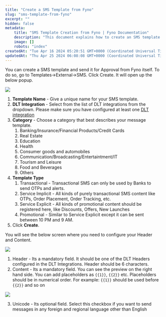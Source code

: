 ```yaml
---
title: "Create a SMS Template from Fyno"
slug: "sms-template-from-fyno"
excerpt: ""
hidden: false
metadata:
    title: "SMS Template Creation from Fyno | Fyno Documentation"
    description: "This document explains how to create an SMS template in Fyno, including selecting a DLT integration, category, template type, and configuring the header and content before sending it for approval."
    image: []
    robots: "index"
createdAt: "Tue Apr 16 2024 05:20:51 GMT+0000 (Coordinated Universal Time)"
updatedAt: "Thu Apr 25 2024 06:08:08 GMT+0000 (Coordinated Universal Time)"
---
```


You can create a SMS template and send it for Approval from Fyno itself. To do so, go to Templates->External->SMS. Click Create. It will open up the below popup.

![](https://files.readme.io/baeb00b-SMS_External.png)

1. **Template Name** - Give a unique name for your SMS template.
2. **DLT Integration** - Select from the list of DLT integrations from the dropdown. Please make sure you have configured at least one [DLT integration](https://docs.fyno.io/docs/dlt)
3. **Category** - Choose a category that best describes your message template.
    1. Banking/Insurance/Financial Products/Credit Cards
    2. Real Estate
    3. Education
    4. Health
    5. Consumer goods and automobiles
    6. Communication/Broadcasting/Entertaintment/IT
    7. Tourism and Leisure
    8. Food and Beverages
    9. Others
4. **Template Type**
    1. Transactional - Transactional SMS can only be used by Banks to send OTPs and alerts.
    2. Service Implicit - All kinds of purely transactional SMS content like OTPs, Order Placement, Order Tracking, etc.
    3. Service Explicit - All kinds of promotional content should be registered here, like Discounts, Offers, New Launches
    4. Promotional - Similar to Service Explicit except it can be sent between 10 PM and 9 AM.
5. Click **Create**.

You will see the below screen where you need to configure your Header and Content.

![](https://files.readme.io/e9bc7d1-SMS_External_Fyno.png)

1. Header - Its a mandatory field. It should be one of the DLT Headers configured in the DLT Integrations. Header should be 6 characters.
2. Content - Its a mandatory field. You can see the preview on the right hand side. You can add placeholders as `{{1}}`, `{{2}}` etc. Placeholders should be in numerical order. For example: `{{1}}` should be used before `{{2}}` and so on

![](https://files.readme.io/858942c-Sms_External_template.png)

3. Unicode - Its optional field. Select this checkbox if you want to send messages in any foreign and regional language other than English
